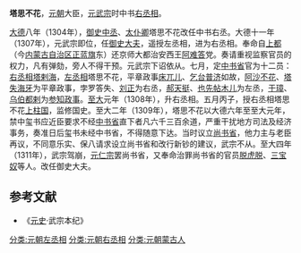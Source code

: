 '''塔思不花'''，[[元朝|元朝]]大臣，[[元武宗|元武宗]]时中书[[右丞相|右丞相]]。

[[大德_(元朝)|大德]]八年（1304年），[[御史中丞|御史中丞]]、[[太仆卿|太仆卿]]塔思不花改任中书右丞。大德十一年（1307年），元武宗即位，任[[御史大夫|御史大夫]]，遥授左丞相，进为右丞相。奉命自[[元上都|上都]]（今[[内蒙古自治区|内蒙古自治区]][[正蓝旗_(内蒙古)|正蓝旗]]东）还京师大都治安西王[[阿难答|阿难答]]党。奏请重视监察官员的权力，凡有弹劾，旁人不得干预。元武宗下诏依从。七月，定[[中书省|中书省]]官为十二员：[[右丞相|右丞相]][[塔剌海|塔剌海]]，[[左丞相|左丞相]]塔思不花，平章政事[[床兀儿|床兀儿]]、[[乞台普济|乞台普济]]如故，[[阿沙不花|阿沙不花]]、[[塔失海牙|塔失海牙]]为平章政事，孛罗答失、[[刘正_(元朝)|刘正]]为右丞，[[郝天挺_(元朝)|郝天挺]]、[[也先铁木儿|也先帖木儿]]为左丞，[[于璋|于璋]]、[[乌伯都剌|乌伯都剌]]为[[参知政事|参知政事]]。[[至大|至大]]元年（1308年），升右丞相。五月丙子，授右丞相塔思不花[[上柱国|上柱国]]，监修国史。至大二年（1309年），塔思不花以大德六年至至大元年，禁中玺书应近臣要求不经[[中书省|中书省]]直下者凡六千三百余道，严重干扰地方司法及经济事务，奏准日后玺书未经中书省，不得随意下达。当时议立[[尚书省|尚书省]]，他力主与老臣再议，不同意乐实、保八请求设立尚书省和改行新钞的建议，武宗不从。至大四年（1311年），武宗驾崩，[[元仁宗|元仁宗]]罢尚书省，又奉命治罪尚书省的官员[[脱虎脱|脱虎脱]]、[[三宝奴|三宝奴]]等人。改任御史大夫。 
==参考文献==
* 《[[元史|元史]]·武宗本纪》
[[分类:元朝左丞相|分类:元朝左丞相]]
[[分类:元朝右丞相|分类:元朝右丞相]]
[[分类:元朝蒙古人|分类:元朝蒙古人]]